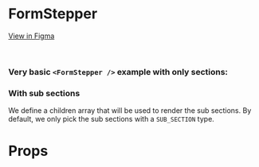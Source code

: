 
<Meta title="Navigation/FormStepper" component={FormStepper} />

# FormStepper

[View in Figma](https://www.figma.com/file/pDczqgdlWxgn3YugWZfe1v/UI-Library-%E2%80%93-%F0%9F%96%A5%EF%B8%8F-Desktop?node-id=324%3A211)

<br />

### Very basic `<FormStepper />` example with only sections:

<Canvas>
  <Story name="Default">
    <FormStepper
      theme={FormStepperThemes.PURPLE}
      formName="Form name"
      sections={[
        { name: 'Section name #1' },
        { name: 'Section name #2' },
        { name: 'Section name #3' },
        { name: 'Section name #4' },
        { name: 'Section name #5' },
      ]}
    />
  </Story>
</Canvas>

### With sub sections

We define a children array that will be used to render the sub sections. By default, we only pick the sub sections with a `SUB_SECTION` type.

<Canvas>
  <Story name="SubSections">
    <FormStepper
      theme={FormStepperThemes.PURPLE}
      sections={[
        { name: 'Section #1' },
        {
          name: 'Section #2',
          children: [
            { type: 'SUB_SECTION', name: 'Sub section #1' },
            { type: 'SUB_SECTION', name: 'Sub section #2' },
            { type: 'SUB_SECTION', name: 'Sub section #3' },
            { type: 'SOME_TYPE', name: 'Sub section #4' },
            { type: 'SOME_TYPE', name: 'Sub section #5' },
          ],
        },
        { name: 'Section #3' },
        { name: 'Section #4' },
        { name: 'Section #5' },
      ]}
      activeSection={1}
    />
  </Story>
</Canvas>

# Props

<ArgsTable of={FormStepper} />
